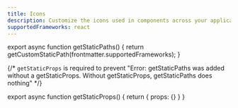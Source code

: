 ```yaml
---
title: Icons
description: Customize the icons used in components across your application. 
supportedFrameworks: react
---
```



export async function getStaticPaths() {
  return getCustomStaticPath(frontmatter.supportedFrameworks);
}

{/*  `getStaticProps` is required to prevent "Error: getStaticPaths was added without a getStaticProps. Without getStaticProps, getStaticPaths does nothing" */}

export async function getStaticProps() {
  return { props: {} }
}

<ReactPage />
